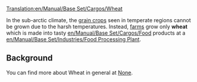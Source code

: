 [[Translation:en/Manual/Base Set/Cargos/Wheat]]

{{es/Manual/Base Set/Cargos/Carga| carga  = 
| imagen = en/Manual/Base Set/Cargos/Grain.png
| producida =[[es/Manual/Base Set/Industries/Granja|Granja]]
| aceptada  =[[es/Manual/Base Set/Industries/Planta procesadora de alimentos|Planta procesadora de alimentos]]
}}
{{es/Pendiente de traducción}}
In the sub-arctic climate, the [[en/Manual/Base Set/Cargos/Grain|grain crops]] seen in temperate regions cannot be grown due to the harsh temperatures.  Instead, [[en/Manual/Base Set/Industries/Farm|farms]] grow only '''wheat''' which is made into tasty [[en/Manual/Base Set/Cargos/Food]] products at a [[en/Manual/Base Set/Industries/Food Processing Plant]].

==Background==
You can find more about Wheat in general at [https://www.wikipedia.org/wiki/Wheat None].